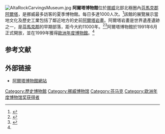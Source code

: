 [[File:AltaRockCarvingsMuseum.jpg|thumb]]
'''阿爾塔博物館'''位於[[挪威|挪威]]北部北極圈內[[芬馬克郡|芬馬克郡]][[阿尔塔_(挪威)|阿爾塔]]，是挪威最多訪客的夏季博物館。每日多達1000人次。<ref name="tone">{{Cite web|url=http://findarticles.com/p/articles/mi_qa3760/is_200307/ai_n9277073|title=Carved in Tone|accessdate=2008-03-22|year=2003|author=Mark Littlefield|work=Scandinavian Review|archive-date=2019-07-13|archive-url=https://web.archive.org/web/20190713142212/http://findarticles.com/?noadc=1|dead-url=no}}</ref>該館的展覽展示當地文化及歷史工業包括了鄰近地方的史前[[阿爾塔岩畫|阿爾塔岩畫]]。阿爾塔岩畫是世界遺產遺跡之一，是[[芬馬克郡|芬馬克郡]]的早期部落，距今大約11000年。<ref name="recroc">{{Cite web|url=http://www.accessmylibrary.com/coms2/summary_0286-9171279_ITM|title=Records in the Rock|accessdate=2008-03-22|year=2001-01-01|work=International Wildlife|archive-date=2019-07-13|archive-url=https://web.archive.org/web/20190713142215/https://www.cengage.com/|dead-url=no}}</ref><ref name="pollu">{{Cite web|url=http://news.bbc.co.uk/2/hi/science/nature/904501.stm|title=Pollution Threatens Prehistoric Carvings|accessdate=2008-03-22|publisher=BBC News|year=2000-09-01|archive-date=2021-01-26|archive-url=https://web.archive.org/web/20210126040231/http://news.bbc.co.uk/2/hi/science/nature/904501.stm|dead-url=no}}</ref>阿爾塔博物館於1991年6月正式開放，並在1999年獲得[[歐洲年度博物館|歐洲年度博物館]]。<ref name="tone"/>

==参考文献==
<div class="references-small">
<references />
</div>

==外部链接==
* [https://web.archive.org/web/20060424043823/http://www.alta.museum.no/ 阿爾塔博物館網站]

{{Museum-stub}}
{{coord|69|56|50.9|N|23|11|11.6|E|type:landmark_region:NO|display=title}}
[[Category:歷史博物館|Category:歷史博物館]]
[[Category:挪威博物馆|Category:挪威博物馆]]
[[Category:芬马克|Category:芬马克]]
[[Category:欧洲年度博物馆奖获得者|Category:欧洲年度博物馆奖获得者]]